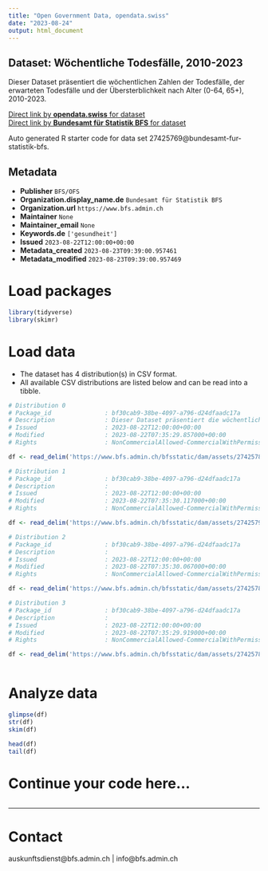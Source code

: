 ```yaml
---
title: "Open Government Data, opendata.swiss"
date: "2023-08-24"
output: html_document
---
```


## Dataset: Wöchentliche Todesfälle, 2010-2023

Dieser Dataset präsentiert die wöchentlichen Zahlen der Todesfälle, der erwarteten Todesfälle und der Übersterblichkeit nach Alter (0-64, 65+), 2010-2023.

[Direct link by **opendata.swiss** for dataset](https://opendata.swiss/de/dataset/wochentliche-todesfalle-2010-20232)<br>
[Direct link by **Bundesamt für Statistik BFS** for dataset](https://www.bfs.admin.ch/asset/de/ts-d-14.03.04.03-wr)

Auto generated R starter code for data set 27425769@bundesamt-fur-statistik-bfs.

## Metadata

- **Publisher** `BFS/OFS`
- **Organization.display_name.de** `Bundesamt für Statistik BFS`
- **Organization.url** `https://www.bfs.admin.ch`
- **Maintainer** `None`
- **Maintainer_email** `None`
- **Keywords.de** `['gesundheit']`
- **Issued** `2023-08-22T12:00:00+00:00`
- **Metadata_created** `2023-08-23T09:39:00.957461`
- **Metadata_modified** `2023-08-23T09:39:00.957469`


# Load packages

```r

library(tidyverse)
library(skimr)

```

# Load data

-   The dataset has 4 distribution(s) in CSV format.
-   All available CSV distributions are listed below and can be read into a tibble.

```r

# Distribution 0
# Package_id               : bf30cab9-38be-4097-a796-d24dfaadc17a
# Description              : Dieser Dataset präsentiert die wöchentlichen Zahlen der Todesfälle, der erwarteten Todesfälle und der Übersterblichkeit nach Alter (0-64, 65+), 2010-2023.
# Issued                   : 2023-08-22T12:00:00+00:00
# Modified                 : 2023-08-22T07:35:29.857000+00:00
# Rights                   : NonCommercialAllowed-CommercialWithPermission-ReferenceRequired

df <- read_delim('https://www.bfs.admin.ch/bfsstatic/dam/assets/27425782/master')

# Distribution 1
# Package_id               : bf30cab9-38be-4097-a796-d24dfaadc17a
# Description              : 
# Issued                   : 2023-08-22T12:00:00+00:00
# Modified                 : 2023-08-22T07:35:30.117000+00:00
# Rights                   : NonCommercialAllowed-CommercialWithPermission-ReferenceRequired

df <- read_delim('https://www.bfs.admin.ch/bfsstatic/dam/assets/27425792/master')

# Distribution 2
# Package_id               : bf30cab9-38be-4097-a796-d24dfaadc17a
# Description              : 
# Issued                   : 2023-08-22T12:00:00+00:00
# Modified                 : 2023-08-22T07:35:30.067000+00:00
# Rights                   : NonCommercialAllowed-CommercialWithPermission-ReferenceRequired

df <- read_delim('https://www.bfs.admin.ch/bfsstatic/dam/assets/27425789/master')

# Distribution 3
# Package_id               : bf30cab9-38be-4097-a796-d24dfaadc17a
# Description              : 
# Issued                   : 2023-08-22T12:00:00+00:00
# Modified                 : 2023-08-22T07:35:29.919000+00:00
# Rights                   : NonCommercialAllowed-CommercialWithPermission-ReferenceRequired

df <- read_delim('https://www.bfs.admin.ch/bfsstatic/dam/assets/27425784/master')



```

# Analyze data

```r

glimpse(df)
str(df)
skim(df)

head(df)
tail(df)

```

# Continue your code here...

```r

```

------------------------------------------------------------------------

# Contact

auskunftsdienst@bfs.admin.ch | info@bfs.admin.ch
